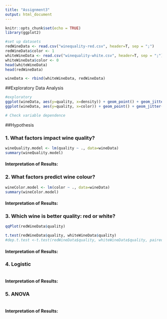 ```yaml
---
title: "Assignment3"
output: html_document
---
```


```r
knitr::opts_chunk$set(echo = TRUE)
library(ggplot2)

#set up datasets
redWineData <- read.csv("winequality-red.csv", header=T, sep = ";")
redWineData$color <- 1
whiteWineData <- read.csv("winequality-white.csv", header=T, sep = ";")
whiteWineData$color <- 0
head(whiteWineData)
head(redWineData)

wineData <- rbind(whiteWineData, redWineData)
```

##Exploratory Data Analysis
```r
#exploratory
ggplot(wineData, aes(y=quality, x=density)) + geom_point() + geom_jitter(width=0.25)
ggplot(wineData, aes(y=quality, x=color)) + geom_point() + geom_jitter(width=0.25)

# Check variable dependence


```

##Hypothesis

### 1. What factors impact wine quality?
```r
wineQuality.model <- lm(quality ~ ., data=wineData)
summary(wineQuality.model)
```
#### Interpretation of Results:


### 2. What factors predict wine colour?
```r
wineColor.model <- lm(color ~ ., data=wineData)
summary(wineColor.model)
```
#### Interpretation of Results:


### 3. Which wine is better quality: red or white?
```r
qqPlot(redWineData$quality)

t.test(redWineData$quality, whiteWineData$quality)
#dep.t.test <-t.test(redWineData$quality, whiteWineData$quality, paired=TRUE)
```
#### Interpretation of Results:

### 4. Logistic
```R

```
#### Interpretation of Results:

### 5. ANOVA
```R

```
#### Interpretation of Results: